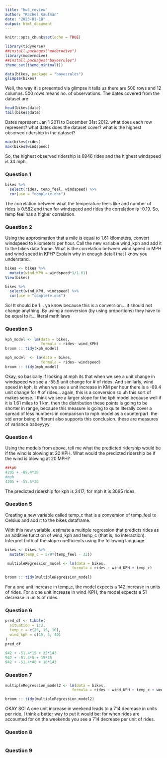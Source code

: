 ```yaml
---
title: "hw3_review"
author: "Rachel Kaufman"
date: "2023-01-18"
output: html_document
---
```


```r
knitr::opts_chunk$set(echo = TRUE)

library(tidyverse)
##install.packages("moderndive")
library(moderndive)
##install.packages("bayesrules")
theme_set(theme_minimal())

data(bikes, package = "bayesrules")
glimpse(bikes)
```
Well, the way it is presented via glimpse it tells us there are 500 rows and 12 columns. 500 rows means no. of observations. The dates covered from the dataset are
```r
head(bikes$date)
tail(bikes$date)
```
Dates represent Jan 1 2011 to December 31st 2012. 
what does each row represent?
what dates does the dataset cover?
what is the highest observed ridership in the dataset?
```r
max(bikes$rides)
max(bikes$windspeed)
```
So, the highest observed ridership is 6946 rides and the highest windspeed is 34 mph


### **Question 1**
```r
bikes %>% 
  select(rides, temp_feel, windspeed) %>% 
  cor(use = "complete.obs")
```
The correlation between what the temperature feels like and number of rides is 0.582 and then for windspeed and rides the correlation is -0.19. So, temp feel has a higher correlation. 

### **Question 2**
Using the approximation that a mile is equal to 1.61 kilometers, convert windspeed to kilometers per hour. Call the new variable wind_kph and add it to the bikes data frame. What is the correlation between wind speed in MPH and wind speed in KPH? Explain why in enough detail that I know you understand.
```r
bikes <- bikes %>%
  mutate(wind_KPH = windspeed*1/1.61)
View(bikes)

bikes %>% 
  select(wind_KPH, windspeed) %>% 
  cor(use = "complete.obs")
```
So! It should be 1... ya know because this is a conversion... it should not change anything. By using a conversion (by using proportions) they have to be equal to it... literal math laws

### **Question 3**
```r
kph_model <- lm(data = bikes,
                formula = rides~ wind_KPH)
broom :: tidy(kph_model)

mph_model  <- lm(data = bikes,
                formula = rides~ windspeed)
broom :: tidy(mph_model)

```
Okay, so basically if looking at mph its that when we see a unit change in windspeed we see a -55.5 unit change for # of rides. And similarly, wind speed in kph, is when we see a unit increase in KM per hour there is a -89.4 unit change for # of rides... again, this is a conversion so uh this sort of makes sense. I think we see a larger slope for the kph model because well if it is 1.61 miles to 1 km, then the distribution these points is going to be shorter in range, because this measure is going to quite literally cover a spread of less numbers in comparison to mph model as a counterpart. the std error being different also supports this conclusion. these are measures of variance babeyyyy


### **Question 4**
Using the models from above, tell me what the predicted ridership would be if the wind is blowing at 20 KPH. What would the predicted ridership be if the wind is blowing at 20 MPH?
```r
##kph
4205 + -89.4*20
#mph
4205 + -55.5*20
```
The predicted ridership for kph is 2417; for mph it is 3095 rides. 

### **Question 5**
Creating a new variable called temp_c that is a conversion of temp_feel to Celsius and add it to the bikes dataframe. 

With this new variable, estimate a multiple regression that predicts rides as an additive function of wind_kph and temp_c (that is, no interaction). Interpret both of the slope coefficients using the following language:
```r
bikes <- bikes %>% 
  mutate(temp_c = 5/9*(temp_feel - 32))

 multipleRegression_model <- lm(data = bikes,
                              formula = rides ~ wind_KPH + temp_c)
 
broom :: tidy(multipleRegression_model)
```
For a one unit increase in temp_c, the model expects a 142 increase in units of rides.
For a one unit increase in wind_KPH, the model expects a 51 decrease in units of rides.
 
### **Question 6**
```r
pred_df <- tibble(
  situation = 1:3,
  temp_c = c(25, 15, 10),
  wind_kph = c(15, 5, 40)
)
pred_df

942 + -51.4*15 + 25*143
942 + -51.4*5 + 15*15
942 + -51.4*40 + 10*143
```

### **Question 7**
```r
multipleRegression_model2 <- lm(data = bikes,
                              formula = rides ~ wind_KPH + temp_c + weekend)

broom :: tidy(multipleRegression_model2)
```
OKAY SO! A one unit increase in weekend leads to a 714 decrease in units per ride. I think a better way to put it would be: for when rides are accounted for on the weekends you see a 714 decrease per unit of rides. 


### **Question 8**
```r

```

### **Question 9**
```r

```



















